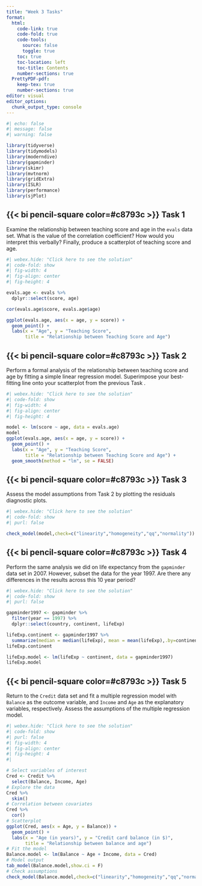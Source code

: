 ```yaml
---
title: "Week 3 Tasks"
format:
  html:    
    code-link: true
    code-fold: true
    code-tools:
      source: false
      toggle: true
    toc: true
    toc-location: left
    toc-title: Contents
    number-sections: true
  PrettyPDF-pdf:
    keep-tex: true
    number-sections: true
editor: visual
editor_options: 
  chunk_output_type: console
---
```


```r
#| echo: false
#| message: false
#| warning: false

library(tidyverse)
library(tidymodels)
library(moderndive)
library(gapminder)
library(skimr)
library(mvtnorm)
library(gridExtra)
library(ISLR)
library(performance)
library(sjPlot)
```

::: {.callout-warning icon="false"}
## {{< bi pencil-square color=#c8793c >}} Task 1

Examine the relationship between teaching score and age in the `evals` data set. What is the value of the correlation coefficient? How would you interpret this verbally? Finally, produce a scatterplot of teaching score and age.

```r
#| webex.hide: "Click here to see the solution"
#| code-fold: show
#| fig-width: 4
#| fig-align: center
#| fig-height: 4

evals.age <- evals %>%
  dplyr::select(score, age)

cor(evals.age$score, evals.age$age)

ggplot(evals.age, aes(x = age, y = score)) +
  geom_point() +
  labs(x = "Age", y = "Teaching Score",
       title = "Relationship between Teaching Score and Age")
```
:::

::: {.callout-warning icon="false"}
## {{< bi pencil-square color=#c8793c >}} Task 2

Perform a formal analysis of the relationship between teaching score and age by fitting a simple linear regression model. Superimpose your best-fitting line onto your scatterplot from the previous Task .

```r
#| webex.hide: "Click here to see the solution"
#| code-fold: show
#| fig-width: 4
#| fig-align: center
#| fig-height: 4

model <- lm(score ~ age, data = evals.age)
model
ggplot(evals.age, aes(x = age, y = score)) +
  geom_point() +
  labs(x = "Age", y = "Teaching Score",
       title = "Relationship between Teaching Score and Age") +
  geom_smooth(method = "lm", se = FALSE)
```
:::

::: {.callout-warning icon="false"}
## {{< bi pencil-square color=#c8793c >}} Task 3

Assess the model assumptions from Task 2 by plotting the residuals diagnostic plots.

```r
#| webex.hide: "Click here to see the solution"
#| code-fold: show
#| purl: false

check_model(model,check=c("linearity","homogeneity","qq","normality"))

```
:::

::: {.callout-warning icon="false"}
## {{< bi pencil-square color=#c8793c >}} Task 4

Perform the same analysis we did on life expectancy from the `gapminder` data set in 2007. However, subset the data for the year 1997. Are there any differences in the results across this 10 year period?

```r
#| webex.hide: "Click here to see the solution"
#| code-fold: show
#| purl: false

gapminder1997 <- gapminder %>%
  filter(year == 1997) %>%
  dplyr::select(country, continent, lifeExp)

lifeExp.continent <- gapminder1997 %>%
  summarize(median = median(lifeExp), mean = mean(lifeExp),.by=continent)
lifeExp.continent

lifeExp.model <- lm(lifeExp ~ continent, data = gapminder1997)
lifeExp.model
```
:::

::: {.callout-warning icon="false"}
## {{< bi pencil-square color=#c8793c >}} Task 5

Return to the `Credit` data set and fit a multiple regression model with `Balance` as the outcome variable, and `Income` and `Age` as the explanatory variables, respectively. Assess the assumptions of the multiple regression model.

```r
#| webex.hide: "Click here to see the solution"
#| code-fold: show
#| purl: false
#| fig-width: 4
#| fig-align: center
#| fig-height: 4
#| 

# Select variables of interest
Cred <- Credit %>%
  select(Balance, Income, Age)
# Explore the data
Cred %>%
  skim()
# Correlation between covariates
Cred %>%
  cor()
# Scatterplot
ggplot(Cred, aes(x = Age, y = Balance)) +
  geom_point() +
  labs(x = "Age (in years)", y = "Credit card balance (in $)",
       title = "Relationship between balance and age") 
# Fit the model
Balance.model <- lm(Balance ~ Age + Income, data = Cred)
# Model output
tab_model(Balance.model,show.ci = F)
# Check assumptions
check_model(Balance.model,check=c("linearity","homogeneity","qq","normality"))

```
:::
